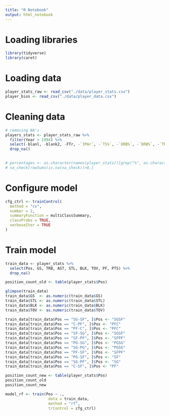 ```yaml
---
title: "R Notebook"
output: html_notebook
---
```


# Loading libraries

```r
library(tidyverse)
library(caret)
```

# Loading data

```r
player_stats_raw <- read_csv("./data/player_stats.csv")
player_bios <- read_csv("./data/player_data.csv")
```

# Cleaning data

```r
# removing NA's
players_stats <- player_stats_raw %>% 
  filter(Year > 1994) %>% 
  select(-blanl, -blank2, -FTr, -`3PAr`, -`TS%`, -`ORB%`, -`DRB%`, -`TRB%`, -`AST%`, -`STL%`, -`BLK%`, -`TOV%`, -`USG%`, -`FG%`, -`3P%`, -`2P%`, -`eFG%`, -`FT%`) %>% 
  drop_na() 
  

# percentages <- as.character(names(player_stats))[grep("%", as.character(names(player_stats)))]
# na_check[rowSums(is.na(na_check))>0,]
```

# Configure model

```r
cfg_ctrl <- trainControl(
  method = "cv",
  number = 2,
  summaryFunction = multiClassSummary,
  classProbs = TRUE,
  verboseIter = TRUE
)
```


# Train model

```r

train_data <- player_stats %>%
  select(Pos, GS, TRB, AST, STL, BLK, TOV, PF, PTS) %>% 
  drop_na()

position_count_old <- table(player_stats$Pos)

glimpse(train_data)
train_data$GS  <- as.numeric(train_data$GS)
train_data$STL <- as.numeric(train_data$STL)
train_data$BLK <- as.numeric(train_data$BLK)
train_data$TOV <- as.numeric(train_data$TOV)

train_data[train_data$Pos == "SG-SF", ]$Pos <- "SGSF"
train_data[train_data$Pos == "C-PF", ]$Pos <- "PFC"
train_data[train_data$Pos == "PF-C", ]$Pos <- "PFC"
train_data[train_data$Pos == "SF-SG", ]$Pos <- "SGSF"
train_data[train_data$Pos == "SF-PF", ]$Pos <- "SFPF"
train_data[train_data$Pos == "PG-SG", ]$Pos <- "PGSG"
train_data[train_data$Pos == "SG-PG", ]$Pos <- "PGSG"
train_data[train_data$Pos == "PF-SF", ]$Pos <- "SFPF"
train_data[train_data$Pos == "PG-SF", ]$Pos <- "SF"
train_data[train_data$Pos == "SG-PF", ]$Pos <- "SG"
train_data[train_data$Pos == "C-SF", ]$Pos <- "PF"

position_count_new <- table(player_stats$Pos)
position_count_old
position_count_new

model_rf <- train(Pos ~ .,
                   data = train_data,
                   method = "rf",
                   trControl = cfg_ctrl)


```

